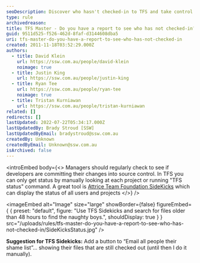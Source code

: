 ```yaml
---
seoDescription: Discover who hasn't checked-in to TFS and take control of your project with ease.
type: rule
archivedreason:
title: TFS Master - Do you have a report to see who has not checked-in?
guid: 9511d525-f526-462d-8faf-d3144608dba5
uri: tfs-master-do-you-have-a-report-to-see-who-has-not-checked-in
created: 2011-11-18T03:52:29.000Z
authors:
  - title: David Klein
    url: https://ssw.com.au/people/david-klein
    noimage: true
  - title: Justin King
    url: https://ssw.com.au/people/justin-king
  - title: Ryan Tee
    url: https://ssw.com.au/people/ryan-tee
    noimage: true
  - title: Tristan Kurniawan
    url: https://ssw.com.au/people/tristan-kurniawan
related: []
redirects: []
lastUpdated: 2022-07-22T05:34:17.000Z
lastUpdatedBy: Brady Stroud [SSW]
lastUpdatedByEmail: bradystroud@ssw.com.au
createdBy: Unknown
createdByEmail: Unknown@ssw.com.au
isArchived: false
---
```


<introEmbed
  body={<>
Managers should regularly check to see if developers are committing their changes into source control. In TFS you can only get status by manually looking at each project or running "TFS status" command. A great tool is [Attrice Team Foundation SideKicks](https://marketplace.visualstudio.com/items?itemName=MartinWoodward.TeamFoundationServerPowerToolsDecember2011) which can display the status of all users and projects
  </>}
/>

<imageEmbed
  alt="Image"
  size="large"
  showBorder={false}
  figureEmbed={ {
    preset: "default",
    figure: "Use TFS Sidekicks and search for files older than 48 hours to find the naughty boys.",
    shouldDisplay: true
  } }
  src="/uploads/rules/tfs-master-do-you-have-a-report-to-see-who-has-not-checked-in/SideKicksStatus.jpg"
/>


**Suggestion for TFS Sidekicks:** Add a button to “Email all people their shame list”... showing their files that are still checked out (until then I do it manually).
